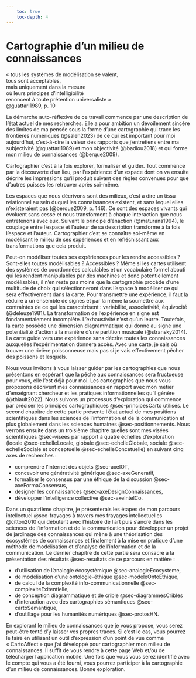 ```yaml
---
    toc: true
    toc-depth: 4
---
```


# Cartographie d'un milieu de connaissances {#sec-part-cartoConnaissances}

::: {#exergue1 .exergue}
« tous les systèmes de modélisation se valent,\
tous sont acceptables,\
mais uniquement dans la mesure\
où leurs principes d'intelligibilité\
renoncent à toute prétention universaliste »\
@guattari1989, p. 10
:::

La démarche auto-réflexive de ce travail commence par une description de l'état actuel de mes recherches. Elle a pour ambition un dévoilement sincère des limites de ma pensée sous la forme d'une cartographie qui trace les frontières numériques (@saleh2023) de ce qui est important pour moi aujourd'hui, c'est-à-dire la valeur des rapports que j'entretiens entre ma subjectivité (@guattari1989) et mon objectivité (@badiou2018) et qui forme mon milieu de connaissances (@berque2009).

Cartographier c'est à la fois explorer, formaliser et guider. Tout commence par la découverte d'un lieu, par l'expérience d'un espace dont on va ensuite décrire les impressions qu'il produit suivant des règles convenues pour que d'autres puisses les retrouver après soi-même.

Les espaces que nous décrivons sont des milieux, c'est à dire un tissu relationnel au sein duquel les connaissances existent, et sans lequel elles n'existeraient pas (@berque2009, p. 146). Ce sont des espaces vivants qui évoluent sans cesse et nous transforment à chaque interaction que nous entretenons avec eux. Suivant le principe d'énaction (@maturana1994), le couplage entre l'espace et l'auteur de sa description transforme à la fois l'espace et l'auteur. Cartographier c'est se connaître soi-même en modélisant le milieu de ses expériences et en réfléchissant aux transformations que cela produit.

Peut-on modéliser toutes ses expériences pour les rendre accessibles ? Sont-elles toutes modélisables ? Accessibles ? Même si les cartes utilisent des systèmes de coordonnées calculables et un vocabulaire formel abouti qui les rendent manipulables par des machines et donc potentiellement modélisables, il n'en reste pas moins que la cartographie procède d'une multitude de choix qui sélectionneront dans l'espace à modéliser ce qui sera effectivement dans la carte. Pour transmettre une expérience, il faut la réduire à un ensemble de signes et par la même la soumettre aux contraintes de ce qui les caractérisent : variabilité, associativité, équivocité (@deleuze1981). La transformation de l'expérience en signe est fondamentalement incomplète. L'exhaustivité n'est qu'un leurre. Toutefois, la carte possède une dimension diagrammatique qui donne au signe une potentialité d'action à la manière d'une partition musicale (@stransky2014). La carte guide vers une expérience sans décrire toutes les connaissances auxquelles l'expérimentation donnera accès. Avec une carte, je sais où trouver une rivière poissonneuse mais pas si je vais effectivement pêcher des poissons et lesquels.

Nous vous invitons à vous laisser guider par les cartographies que nous présentons en espérant que la pêche aux connaissances sera fructueuse pour vous, elle l'est déjà pour moi. Les cartographies que nous vous proposons décrivent mes connaissances en rapport avec mon métier d'enseignant chercheur et les pratiques informationnelles qu'il génère (@thiault2022). Nous suivons un processus d'exploration qui commence par préciser les principes cartographiques @sec-principesCarto utilisés. Le second chapitre de cette partie présente l'état actuel de mes positions scientifiques dans les sciences de l'information et de la communication et plus globalement dans les sciences humaines @sec-positionnements. Nous verrons ensuite dans un troisième chapitre quelles sont mes visées scientifiques @sec-visees par rapport à quatre échelles d'exploration (locale @sec-echelleLocale, globale @sec-echelleGlobale, sociale @sec-echelleSociale et conceptuelle @sec-echelleConcetuelle) en suivant cinq axes de recherches :

-   comprendre l'internet des objets @sec-axeIOT,
-   concevoir une générativité générique @sec-axeGeneratif,
-   formaliser le consensus par une éthique de la discussion @sec-axeFormaConsensus,
-   designer les connaissances @sec-axeDesignConnaissances,
-   développer l'intelligence collective @sec-axeIntelCo.

Dans un quatrième chapitre, je présenterais les étapes de mon parcours intellectuel @sec-frayages à travers mes frayages intellectuelles @citton2010 qui débutent avec l'histoire de l'art puis s'ancre dans les sciences de l'information et de la communication pour développer un projet de jardinage des connaissances qui mène à une théorisation des écosystèmes de connaissances et finalement à la mise en pratique d'une méthode de modélisation et d'analyse de l'information et de la communication. Le dernier chapitre de cette partie sera consacré à la présentation des résultats @sec-resultats de ce parcours en matière :

-   d'utilisation de l'analogie écosystèmique @sec-analogieEcosysteme,
-   de modélisation d'une ontologie-éthique @sec-modeleOntoEthique, 
-   de calcul de la complexité info-communicationnelle @sec-complexiteExitentielle,
-   de conception diagrammatique et de crible @sec-diagrammesCribles
-   d'interaction avec des cartographies sémantiques @sec-cartoSemantique, 
-   d'outillage pour les humanités numériques @sec-protosHN.

En explorant le milieu de connaissances que je vous propose, vous serez peut-être tenté d'y laisser vos propres traces. Si c'est le cas, vous pourrez le faire en utilisant un outil d'expression d'un point de vue comme « CartoAffect » que j'ai développé pour cartographier mon milieu de connaissances. Il suffit de vous rendre à cette page Web et/ou de télécharger l'application mobile. Une fois que vous vous serez identifié avec le compte qui vous a été fourni, vous pourrez participer à la cartographie d'un milieu de connaissances. Bonne exploration.